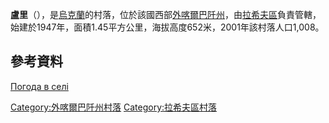 {{coord|48|3|51|N|24|26|19|E|scale:100000|display=title}}

'''盧里'''（{{lang-uk|Луги}}），是[[烏克蘭|烏克蘭]]的村落，位於該國西部[[外喀爾巴阡州|外喀爾巴阡州]]，由[[拉希夫區|拉希夫區]]負責管轄，始建於1947年，面積1.45平方公里，海拔高度652米，2001年該村落人口1,008。

==參考資料==
[http://weather.in.ua/ua/zakarpatskaja/13918 Погода в селі ] {{Wayback|url=http://weather.in.ua/ua/zakarpatskaja/13918 |date=20161106041418 }}

{{DEFAULTSORT:Луги}}

[[Category:外喀爾巴阡州村落|Category:外喀爾巴阡州村落]]
[[Category:拉希夫區村落|Category:拉希夫區村落]]


{{Zakarpattia-geo-stub}}